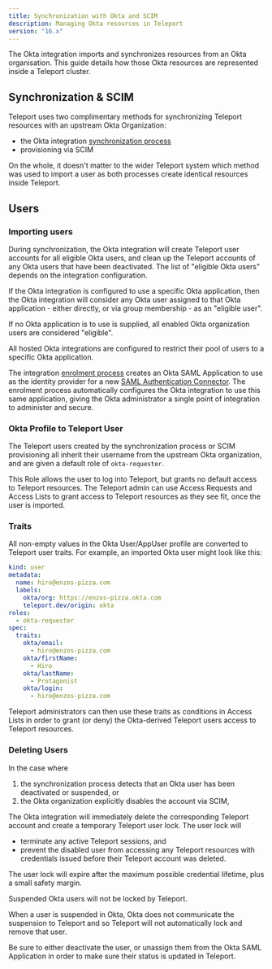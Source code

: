 ```yaml
---
title: Synchronization with Okta and SCIM
description: Managing Okta resources in Teleport
version: "16.x"
---
```


The Okta integration imports and synchronizes resources from an Okta
organisation. This guide details how those Okta resources are represented inside
a Teleport cluster.

## Synchronization & SCIM

Teleport uses two complimentary methods for synchronizing Teleport resources with
an upstream Okta Organization:

- the Okta integration [synchronization process](/docs/ver/16.x/application-access/okta/architecture)
- provisioning via SCIM

On the whole, it doesn't matter to the wider Teleport system which method was
used to import a user as both processes create identical resources inside
Teleport.

## Users

### Importing users

During synchronization, the Okta integration will create Teleport user accounts
for all eligible Okta users, and clean up the Teleport accounts of any Okta users
that have been deactivated. The list of "eligible Okta users" depends on the
integration configuration.

If the Okta integration is configured to use a specific Okta application, then
the Okta integration will consider any Okta user assigned to that Okta
application - either directly, or via group membership - as an "eligible user".

If no Okta application is to use is supplied, all enabled Okta organization
users are considered "eligible".

<Note>
  All hosted Okta integrations are configured to restrict their pool of users to
  a specific Okta application.

  The integration [enrolment process](/docs/ver/16.x/application-access/okta/hosted-guide) creates an Okta SAML
  Application to use as the identity provider for a new
  [SAML Authentication Connector](/docs/ver/16.x/access-controls/sso/okta). The enrolment
  process automatically configures the Okta integration to use this same
  application, giving the Okta administrator a single point of integration to
  administer and secure.
</Note>

### Okta Profile to Teleport User

The Teleport users created by the synchronization process or SCIM provisioning
all inherit their username from the upstream Okta organization, and are given a
default role of `okta-requester`.

This Role allows the user to log into Teleport, but grants no default access to
Teleport resources. The Teleport admin can use Access Requests and Access Lists
to grant access to Teleport resources as they see fit, once the user is
imported.

### Traits

All non-empty values in the Okta User/AppUser profile are converted to Teleport
user traits. For example, an imported Okta user might look like this:

```yaml
kind: user
metadata:
  name: hiro@enzos-pizza.com
  labels:
    okta/org: https://enzos-pizza.okta.com
    teleport.dev/origin: okta
roles:
  - okta-requester
spec:
  traits:
    okta/email:
      - hiro@enzos-pizza.com
    okta/firstName:
      - Hiro
    okta/lastName:
      - Protagonist
    okta/login:
      - hiro@enzos-pizza.com
```

Teleport administrators can then use these traits as conditions in Access Lists
in order to grant (or deny) the Okta-derived Teleport users access to Teleport
resources.

### Deleting Users

In the case where

1. the synchronization process detects that an Okta user has been deactivated
   or suspended, or
2. the Okta organization explicitly disables the account via SCIM,

The Okta integration will immediately delete the corresponding Teleport
account and create a temporary Teleport user lock. The user lock will

- terminate any active Teleport sessions, and
- prevent the disabled user from accessing any Teleport resources with
  credentials issued before their Teleport account was deleted.

The user lock will expire after the maximum possible credential lifetime, plus
a small safety margin.

<Warning>
  Suspended Okta users will not be locked by Teleport.

  When a user is suspended in Okta, Okta does not communicate the suspension to
  Teleport and so Teleport will not automatically lock and remove that user.

  Be sure to either deactivate the user, or unassign them from the Okta SAML
  Application in order to make sure their status is updated in Teleport.
</Warning>
